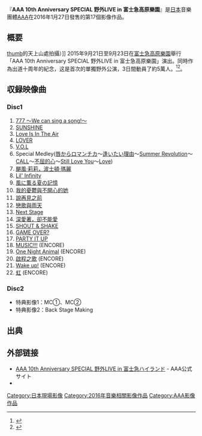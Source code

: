 {{Refimprove|time=2020-01-17T05:01:24+00:00}}
{{Infobox Album
| Name           = AAA 10th Anniversary SPECIAL <br/>野外LIVE in 富士急高原樂園
| Type           = [[DVD|DVD]]
| Artist         = [[AAA_(團體)|AAA]] 
| Released       = 2016年1月27日
| Recorded       = 2015年9月21日 - 9月23日<br />富士急高原樂園
| Genre          = [[J-POP|J-POP]] 
| Length         = 
| Label          = [[avex_trax|avex trax]] 
| Producer       = [[松浦勝人|Max Matsuura]]
| Reviews        = 
| Chart position = *週排行第2名（Oricon公信榜）
| Certification  = 
| Last album     = '''[[AAA_ARENA_TOUR_2014_-Gold_Symphony-|AAA ARENA TOUR 2014 -Gold Symphony-]]'''<br/>（2015年）
| This album     = '''AAA 10th Anniversary SPECIAL 野外LIVE in 富士急高原樂園'''<br/>（2016年）
| Next album     = '''[[AAA_10th_ANNIVERSARY_Documentary_～Road_of_10th_ANNIVERSARY～|AAA 10th ANNIVERSARY Documentary ～Road of 10th ANNIVERSARY～]]'''<br/>（2016年）
| Misc           = 
}}
『'''AAA 10th Anniversary SPECIAL 野外LIVE in 富士急高原樂園'''』是[[日本|日本]]音樂團體[[AAA_(團體)|AAA]]在2016年1月27日發售的第17個影像作品。

== 概要 ==
[[文件:Fujikyu-Highland.JPG|thumb]]的天上山處拍攝）]]
2015年9月21日至9月23日在[[富士急高原樂園|富士急高原樂園]]舉行「AAA 10th Anniversary SPECIAL 野外LIVE in 富士急高原樂園」演出。同時作為出道十周年的紀念，这是首次的單獨野外公演，3日間動員了約5萬人。<ref>{{Cite news|url=http://natalie.mu/music/news/160891|title=AAA、富士急ハイランドで初の野外ライブ3DAYS成功|agency=音楽ナタリー|publisher=[[ナタリー_(ニュースサイト)|ナタリー]]|date=2015-09-24|accessdate=2016-02-23|archive-date=2016-03-05|archive-url=https://web.archive.org/web/20160305130746/http://natalie.mu/music/news/160891|dead-url=no}}</ref><ref name="Natalie1125">{{Cite news|url=http://natalie.mu/music/news/167039|title=AAA 富士急ライブ映像化&年越しライブ決定|agency=音楽ナタリー|publisher=ナタリー|date=2015-11-25|accessdate=2016-02-23|archive-date=2015-12-26|archive-url=https://web.archive.org/web/20151226121404/http://natalie.mu/music/news/167039|dead-url=no}}</ref>。

== 収録映像曲 ==
=== Disc1 ===
# [[777_～We_can_sing_a_song!～|777 ～We can sing a song!～]]
# [[夏日風物|SUNSHINE]]   
# [[Love_Is_In_The_Air|Love Is In The Air]]
# [[LOVER|LOVER]]
# [[GOLD_SYMPHONY|V.O.L]]
# Special Medley([[紅唇羅曼蒂卡_/_That's_Right|唇からロマンチカ]]〜[[想見你的理由_/_Dream_After_Dream_～夢醒之夢～|逢いたい理由]]〜[[Break_Down_/_Break_your_name_/_Summer_Revolution|Summer Revolution]]〜[[CALL_/_I4U|CALL]]〜[[不屈的心|不屈的心]]〜[[Still_Love_You|Still Love You]]〜[[Love_(AAA單曲)|Love]])
# [[颶風·莉莉，波士頓·瑪麗|颶風·莉莉，波士頓·瑪麗]]
# [[Lil'_Infinity|Lil' Infinity]] 
# [[Wake_up!|風に薫る夏の記憶]]   
# [[我的憂鬱與不開心的她|我的憂鬱與不開心的她]]
# [[說再見之前|說再見之前]]   
# [[戀歌與雨天|戀歌與雨天]] 
# [[說再見之前|Next Stage]]
# [[深愛著，卻不能愛|深愛著，卻不能愛]]   
# [[GOLD_SYMPHONY|SHOUT & SHAKE]]   
# [[GAME_OVER?|GAME OVER?]]
# [[PARTY_IT_UP|PARTY IT UP]]  
# [[MUSIC!!!_/_ZERO|MUSIC!!!]] (ENCORE)  
# [[BEYOND～超越極限|One Night Animal]] (ENCORE)
# [[啟程之歌_(AAA單曲)|啟程之歌]] (ENCORE)
# [[Wake_up!|Wake up!]] (ENCORE)
# [[彩虹_(AAA單曲)|虹]] (ENCORE)

=== Disc2 ===
* 特典影像1：MC①、MC②
* 特典影像2：Back Stage Making

== 出典 ==
<references />
== 外部链接 ==
*[http://avex.jp/aaa/news/detail.php?id=1029052 AAA 10th Anniversary SPECIAL 野外LIVE in 富士急ハイランド]{{Wayback|url=http://avex.jp/aaa/news/detail.php?id=1029052 |date=20160303154929 }} - AAA公式サイト
*{{YouTube|JmaRcFKtkZc|『AAA 10th Anniversary SPECIAL 野外LIVE in 富士急ハイランド』Digest}}

{{AAA}}
[[Category:日本現場影像|Category:日本現場影像]]
[[Category:2016年音樂相關影像作品|Category:2016年音樂相關影像作品]]
[[Category:AAA影像作品|Category:AAA影像作品]]